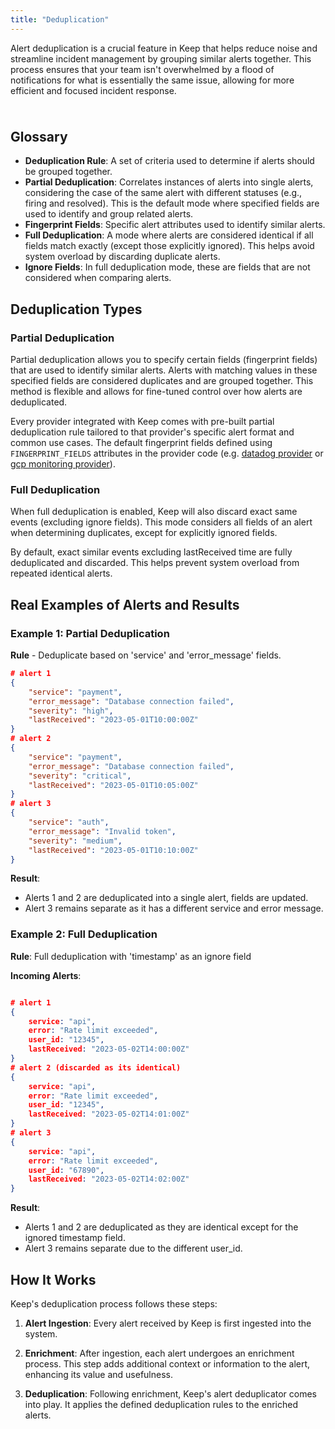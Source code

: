 ```yaml
---
title: "Deduplication"
---
```


Alert deduplication is a crucial feature in Keep that helps reduce noise and streamline incident management by grouping similar alerts together. This process ensures that your team isn't overwhelmed by a flood of notifications for what is essentially the same issue, allowing for more efficient and focused incident response.

<Frame width="100" height="200">
  <img height="10" src="/images/deduplication.png" />
</Frame>


## Glossary

- **Deduplication Rule**: A set of criteria used to determine if alerts should be grouped together.
- **Partial Deduplication**: Correlates instances of alerts into single alerts, considering the case of the same alert with different statuses (e.g., firing and resolved). This is the default mode where specified fields are used to identify and group related alerts.
- **Fingerprint Fields**: Specific alert attributes used to identify similar alerts.
- **Full Deduplication**: A mode where alerts are considered identical if all fields match exactly (except those explicitly ignored). This helps avoid system overload by discarding duplicate alerts.
- **Ignore Fields**: In full deduplication mode, these are fields that are not considered when comparing alerts.

## Deduplication Types

### Partial Deduplication
Partial deduplication allows you to specify certain fields (fingerprint fields) that are used to identify similar alerts. Alerts with matching values in these specified fields are considered duplicates and are grouped together. This method is flexible and allows for fine-tuned control over how alerts are deduplicated.

Every provider integrated with Keep comes with pre-built partial deduplication rule tailored to that provider's specific alert format and common use cases.
The default fingerprint fields defined using `FINGERPRINT_FIELDS` attributes in the provider code (e.g. [datadog provider](https://github.com/keephq/keep/blob/main/keep/providers/datadog_provider/datadog_provider.py#L188) or [gcp monitoring provider](https://github.com/keephq/keep/blob/main/keep/providers/gcpmonitoring_provider/gcpmonitoring_provider.py#L52)).

### Full Deduplication
When full deduplication is enabled, Keep will also discard exact same events (excluding ignore fields). This mode considers all fields of an alert when determining duplicates, except for explicitly ignored fields.

By default, exact similar events excluding lastReceived time are fully deduplicated and discarded. This helps prevent system overload from repeated identical alerts.

## Real Examples of Alerts and Results

### Example 1: Partial Deduplication

**Rule** - Deduplicate based on 'service' and 'error_message' fields.

```json
# alert 1
{
    "service": "payment",
    "error_message": "Database connection failed",
    "severity": "high",
    "lastReceived": "2023-05-01T10:00:00Z"
}
# alert 2
{
    "service": "payment",
    "error_message": "Database connection failed",
    "severity": "critical",
    "lastReceived": "2023-05-01T10:05:00Z"
}
# alert 3
{
    "service": "auth",
    "error_message": "Invalid token",
    "severity": "medium",
    "lastReceived": "2023-05-01T10:10:00Z"
}
```

**Result**:
- Alerts 1 and 2 are deduplicated into a single alert, fields are updated.
- Alert 3 remains separate as it has a different service and error message.

### Example 2: Full Deduplication

**Rule**: Full deduplication with 'timestamp' as an ignore field

**Incoming Alerts**:

```json

# alert 1
{
    service: "api",
    error: "Rate limit exceeded",
    user_id: "12345",
    lastReceived: "2023-05-02T14:00:00Z"
}
# alert 2 (discarded as its identical)
{
    service: "api",
    error: "Rate limit exceeded",
    user_id: "12345",
    lastReceived: "2023-05-02T14:01:00Z"
}
# alert 3
{
    service: "api",
    error: "Rate limit exceeded",
    user_id: "67890",
    lastReceived: "2023-05-02T14:02:00Z"
}
```

**Result**:
- Alerts 1 and 2 are deduplicated as they are identical except for the ignored timestamp field.
- Alert 3 remains separate due to the different user_id.

## How It Works

Keep's deduplication process follows these steps:

1. **Alert Ingestion**: Every alert received by Keep is first ingested into the system.

2. **Enrichment**: After ingestion, each alert undergoes an enrichment process. This step adds additional context or information to the alert, enhancing its value and usefulness.

3. **Deduplication**: Following enrichment, Keep's alert deduplicator comes into play. It applies the defined deduplication rules to the enriched alerts.
